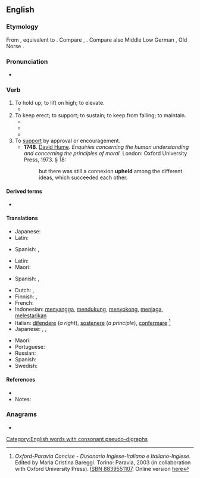 {{also|Uphold}}
==English==

===Etymology===
From {{etyl|enm|en}} {{m|enm|upholden}}, equivalent to {{prefix|up|hold|lang=en|nocat=1}}. Compare {{cog|nl|ophouden||to stop, cease, hold up}}, {{cog|de|aufhalten||to stop, halt, detain}}. Compare also Middle Low German {{m|gml|upholt}}, Old Norse {{m|non|upphald||uphold, support}}.

===Pronunciation===
* {{IPA|/ˌʌpˈhold/|lang=en}}

===Verb===
{{en-verb|upholds|upholding|upheld|upheld|past_ptc2=upholden|past_ptc2_qual=archaic}}

# To hold up; to lift on high; to elevate.
#* {{quote-book|year=1899|author=John Dryden, Geoffrey Chaucer, Percival Chubb|title=Dryden's Palamon and Arcite|url=http://books.google.com/books?id=2GIFAAAAQAAJ&pg=PA258|page=5|passage=The mournful train/ Echoed her grief, [...]/ With groans, and hands '''upheld''', to move his mind, /Besought his pity to their helpless kind}}
# To keep erect; to support; to sustain; to keep from falling; to maintain.
#* {{quote-book|year=1769|title=[[w:Authorized King James Version|The King James Bible]]|section=[[s:Bible (King James)/Proverbs#29:23|Proverbs 29:23]]|passage=A man's pride shall bring him low: but honour shall '''uphold''' the humble in spirit.}}
#* {{quote-book|year=1623|author=William Shakespeare|title=[[w:King John|The Life and Death of King John]]|section=[[s:The Life and Death of King John|Act V, Scene iv]]|passage=That misbegotten devil, Falconbridge, /In spite of spite, alone '''upholds''' the day.}}
#* {{quote-book
|year=1872
|year_published='''2009'''
|edition=HTML
|editor=
|author=James De Mille
|title=The Cryptogram
|chapter=
|url=http://www.gutenberg.org/dirs/2/8/4/3/28435/28435-h/28435-h.htm
|genre=
|publisher=The Gutenberg Project
|isbn=
|page=
|passage=Uttering such broken ejaculations Mrs. Hart burst into a passion of tears, and only Lord Chetwynde's strong arms prevented her from falling. / He '''upheld''' her.
}}
# To [[support]] by approval or encouragement.
#* '''1748'''. [[w:David Hume|David Hume]]. ''Enquiries concerning the human understanding and concerning the principles of moral.'' London: Oxford University Press, 1973. § 18:
#*: but there was still a connexion '''upheld''' among the different ideas, which succeeded each other.

====Derived terms====
* {{l|en|upholdatory}} {{qualifier|rare, obsolete, nonce word}}

====Translations====
{{trans-top|to hold up}}
* Japanese: {{t|ja|掲げる|tr=[[かか]]げる, kaka-geru}}
* Latin: {{t|la|tueor}}
{{trans-mid}}
* Spanish: {{t+|es|elevar}}, {{t+|es|levantar}}
{{trans-bottom}}

{{trans-top|to keep erect}}
* Latin: {{t|la|tueor}}
* Maori: {{t|mi|tautīnei}}
{{trans-mid}}
* Spanish: {{t+|es|sustentar}}, {{t+|es|sostener}}
{{trans-bottom}}

{{trans-top|to support by approval or encouragement}}
* Dutch: {{t+|nl|ondersteunen}}, {{t|nl|staande houden}}
* Finnish: {{t+|fi|ylläpitää}}, {{t|fi|pitää yllä}}
* French: {{t+|fr|soutenir}}
* Indonesian: [[sangga|menyangga]], [[dukung|mendukung]], [[sokong|menyokong]], [[jaga|menjaga]], [[lestari|melestarikan]]
* Italian: [[difendere]] (''a right''), [[sostenere]] (''a principle''), {{qualifier|law}} [[confermare]] <ref name=oxf-par>''Oxford-Paravia Concise - Dizionario Inglese-Italiano e Italiano-Inglese''. Edited by Maria Cristina Bareggi. Torino: Paravia, 2003 (in collaboration with Oxford University Press). [[w:Special:Booksources/8839551107|ISBN 8839551107]]. Online version [http://www.oxfordparavia.it/ here]</ref>
* Japanese: {{t|ja|支持する|tr=[[しじ]]する, shiji-suru}}, {{t|ja|支える|tr=[[ささえる]], sasaeru}}, {{t+|ja|保つ|tr=[[たもつ]], tamotsu}}
{{trans-mid}}
* Maori: {{t|mi|tautīnei}}
* Portuguese: {{t+|pt|suportar}}
* Russian: {{t+|ru|одобря́ть}}
* Spanish: {{t+|es|sostener}}
* Swedish: {{t+|sv|upprätthålla}}
{{trans-bottom}}

====References====
* {{R:Webster 1913}}
* Notes:
<references/>

===Anagrams===
* {{anagrams|en|hold up|hold-up|holdup}}

[[Category:English words with consonant pseudo-digraphs]]